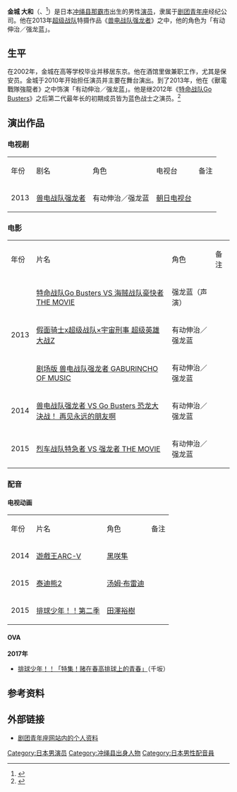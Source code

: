 {{藝人
|姓名 = 金城大和
|類型 = 配音員
|圖片 = 
|圖片尺寸 = 
|圖片簡介 = 
|本名 = 金城 大和
|外文名 = 
|外文 = 
|羅馬拼音 = 
|英文名 = 
|暱稱 = 
|其他藝名 = 
|國籍 = {{JPN}}
|民族 = 
|籍貫 = 
|出生日期 = {{Birth date and age|1983|9|9}}
|出生地點 = {{JPN}}[[冲绳县|冲绳县]][[那霸市|那霸市]]
|逝世日期 = 
|逝世地點 = 
|職業 = 
|語言 = 
|教育程度 = 
|母校 = 
|宗教信仰 = 
|配偶 = 
|兒女 = 
|父母 = 
|親屬 = 
|音樂類型 = 
|演奏樂器 = 
|出道地點 = 
|出道日期 = 
|出道作 = 
|代表作 = 
|著名角色 = 
|活躍年代 = 
|唱片公司 = 
|經紀公司 = 
|簽名 = 
|簽名大小 = 
|簽名替代 = 
|網站 = 
|相關團體 = 
|現任成員 = 
|過往成員 = 
|著名樂器 = 
|獎項 = 
}}

'''金城 大和'''（{{lang-ja|きんじょう やまと}}、{{bd|1983年|9月9日|catIdx=Kinjo Yamato}}<ref>{{cite web|url=http://yamato0909.exblog.jp/22551047/|title=事務所移籍のおはなし|accessdate=2015年9月4日}}</ref>）是日本[[冲绳县|冲绳县]][[那霸市|那霸市]]出生的男性[[演员|演员]]，隶属于[[剧团青年座|剧团青年座]]经纪公司。他在2013年[[超级战队|超级战队]]特摄作品《[[兽电战队强龙者|兽电战队强龙者]]》之中，他的角色为「有动伸治／强龙蓝」。

==生平==
在2002年，金城在高等学校毕业并移居东京。他在酒馆里做兼职工作，尤其是保安员。金城于2010年开始担任演员并主要在舞台演出。到了2013年，他在《獸電戰隊強龍者》之中饰演「有动伸治／强龙蓝」。他是继2012年《[[特命战队Go_Busters|特命战队Go Busters]]》之后第二代最年长的初期成员皆为蓝色战士之演员。<ref>{{cite web|url=http://www.oricon.co.jp/news/movie/2021047/full/|title="『獣電戦隊キョウリュウジャー』キャスト5人が意気込み" Oricon（2013年1月27日）|accessdate=2015年9月4日}}</ref>

==演出作品==
===电视剧===
{|class="wikitable"
|-style="background:skyblue;color:black;font-weight:bold;text-align:center;"
|年份||剧名||角色||电视台||备注
|-
|2013||[[兽电战队强龙者|兽电战队强龙者]]||有动伸治／强龙蓝||[[朝日电视台|朝日电视台]]||
|}

===电影===
{|class="wikitable"
|-style="background:skyblue;color:black;font-weight:bold;text-align:center;"
|年份||片名||角色||备注
|-
|rowspan="3"|2013||[[特命战队Go_Busters_VS_海贼战队豪快者_THE_MOVIE|特命战队Go Busters VS 海贼战队豪快者 THE MOVIE]]||强龙蓝（声演）||
|-
|[[假面骑士x超级战队×宇宙刑事_超级英雄大战Z|假面骑士x超级战队×宇宙刑事 超级英雄大战Z]]||有动伸治／强龙蓝||
|-
|[[剧场版_兽电战队强龙者_GABURINCHO_OF_MUSIC|剧场版 兽电战队强龙者 GABURINCHO OF MUSIC]]||有动伸治／强龙蓝||
|-
|2014||[[兽电战队强龙者_VS_Go_Busters_恐龙大決战！_再见永远的朋友啊|兽电战队强龙者 VS Go Busters 恐龙大決战！ 再见永远的朋友啊]]||有动伸治／强龙蓝||
|-
|2015||[[烈车战队特急者_VS_强龙者_THE_MOVIE|烈车战队特急者 VS 强龙者 THE MOVIE]]||有动伸治／强龙蓝||
|}

===配音===
====电视动画====
{|class="wikitable"
|-style="background:skyblue;color:black;font-weight:bold;text-align:center;"
|年份||片名||角色||备注
|-
|2014||[[遊戲王ARC-V|遊戲王ARC-V]]||[[黑咲隼|黑咲隼]]||
|-
|2015||[[泰迪熊2|泰迪熊2]]||[[汤姆·布雷迪|汤姆·布雷迪]]||
|-
|2015||[[排球少年！！第二季|排球少年！！第二季]]||[[田澤裕樹|田澤裕樹]]||
|}

====OVA====
'''2017年'''
* [[排球少年！！|排球少年！！「特集！赌在春高排球上的青春」]]（千坂）<!--8月4日-->

==参考资料==
{{reflist}}

==外部链接==
* [https://web.archive.org/web/20151209054057/http://seinenza-eihou.cloud-line.com/_m/profile/eihou01/y-kinjou/ 剧团青年座网站内的个人资料] {{ja icon}}

{{start box}}
{{succession box|[[馬場良馬|馬場良馬]]<br />（[[特命戰隊Go_Busters|特命戰隊Go Busters]]）|[[平牧仁|平牧仁]]<br />（[[烈車戰隊特急者|烈車戰隊特急者]]）|日本[[超級戰隊系列|超級戰隊系列]]藍色戰士演員<br />[[獸電戰隊強龍者|獸電戰隊強龍者]]|同期：[[羅伯特·鮑德溫|羅伯特·鮑德溫]]、[[木下亞由美|木下亞由美]]<br />2013年2月17日-2014年2月9日}}
{{end box}}
{{超級戰隊系列歷代藍衣戰士主演演員}}
{{DEFAULTSORT:Kinjo, Yamato}}
[[Category:日本男演员|Category:日本男演员]]
[[Category:冲绳县出身人物|Category:冲绳县出身人物]]
[[Category:日本男性配音員|Category:日本男性配音員]]